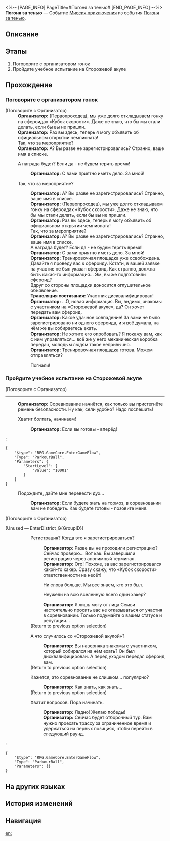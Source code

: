 <%-- [PAGE_INFO]
PageTitle=#Погоня за тенью#
[END_PAGE_INFO] --%>
{{Дополнить|Диалоги.}}
{{Миссия Инфобокс
|id              = 8033201
|Название        = 
|Изображение     = Миссия Погоня за тенью.png
|Тип             = Миссия приключения
|Событие         = Погоня за тенью
|Глава           = 
|Условия         = Завершена [[Миссия Освоения]] «[[Фаворит]]»
|Персонажи       = Организатор; Первопроходец; Трансляция состязания
|СтартЛокация    = [[Пенакония]] — [[Отборочная площадка выжженных песков от Услады™]]
|Мир             = Пенакония
|Предыдущая      = 
|Следующая       = ???
|Награды         = Путеводитель путешественника*2; Очищенный эфир*2; Кредиты*20 000
}}
'''Погоня за тенью''' — Событие [[Миссия приключения]] из события [[Погоня за тенью]].

==Описание==
{{Описание|<!--официальное описание из Перекрёстка судеб-->}}

==Этапы==
# Поговорите с организатором гонок
# Пройдите учебное испытание на Сторожевой акуле

==Прохождение==
{{Дополнить}}
===Поговорите с организатором гонок===
{{Описание миссии|тип=Миссия приключения|локация=Отборочная площадка выжженных песков от Услады™|Скоро начнутся гонки на сфероидах, организованные Семьёй и КММ. Подождите-ка... Вы не помните, что подавали заявку, так откуда у вас взялось право на участие? Впрочем, неважно. Стоит узнать, что происходит.}}
{{Диалог Начало}}

;(Поговорите с Организатор)
:'''Организатор:''' {{MC|ж=Госпожа|м=Господин}} (Первопроходец), мы уже долго откладываем гонку на сфероидах «Кубок скорости». Даже не знаю, что бы мы стали делать, если бы вы не пришли.
:'''Организатор:''' Раз вы здесь, теперь я могу объявить об официальном открытии чемпионата!
:Так, что за мероприятие?
:'''Организатор:''' А? Вы разве не зарегистрировались? Странно, ваше имя в списке.
:{{Диалог|Журнал путешествий}} А награда будет? Если да - не будем терять время!
::'''Организатор:''' С вами приятно иметь дело. За мной!
::{{tx}}
:{{Диалог|Стрелка}} Так, что за мероприятие?
::'''Организатор:''' А? Вы разве не зарегистрировались? Странно, ваше имя в списке.
::{{tx}}
::{{tx}}
::{{tx}}
::'''Организатор:''' {{MC|ж=Госпожа|м=Господин}} (Первопроходец), мы уже долго откладываем гонку на сфероидах «Кубок скорости». Даже не знаю, что бы мы стали делать, если бы вы не пришли.
::'''Организатор:''' Раз вы здесь, теперь я могу объявить об официальном открытии чемпионата!
::Так, что за мероприятие?
::'''Организатор:''' А? Вы разве не зарегистрировались? Странно, ваше имя в списке.
::А награда будет? Если да - не будем терять время!
::'''Организатор:''' С вами приятно иметь дело. За мной!
::'''Организатор:''' Тренировочная площадка уже освобождена. Давайте я проведу вас к сфероиду. Кстати, в вашей заявке на участие не был указан сфероид. Как странно, должна быть какая-то информация... Эм, вы же подготовили сфероид?
::Вдруг со стороны площадки доносится оглушительное объявление.
::'''Трансляция состязания:''' Участник {{Цвет|Ключевой|nobold=1|«Сторожевая акула»}} дисквалифицирован!
::'''Организатор:''' ...О, новая информация. Вы, видимо, знакомы с участником на «Сторожевой акуле», да? Он хочет передать вам сфероид.
::'''Организатор:''' Какое удачное совпадение! За вами не было зарегистрировано ни одного сфероида, и я всё думала, на чём же вы собираетесь ехать.
::'''Организатор:''' Не хотите его опробовать? Я покажу вам, как с ним управляться... всё же у него механическая коробка передач, молодым людям такое непривычно.
::'''Организатор:''' Тренировочная площадка готова. Можем отправляться?
::{{Диалог|Стрелка}} Погнали!

{{Диалог Конец}}

===Пройдите учебное испытание на Сторожевой акуле===
{{Описание миссии|тип=Миссия приключения|локация=Отборочная площадка выжженных песков от Услады™|Довольно неожиданно, но Бутхилл оказался хорошим малым и доверил вам свой сфероид. Раз уж вы здесь, стоит попробовать потренироваться. Кто знает, а вдруг из вас выйдет {{MC|м=настоящий гонщик|ж=настоящая гонщица}}!}}
{{Диалог Начало}}

;(Поговорите с Организатор)
----
:'''Организатор:''' Соревнование начнётся, как только вы пристегнёте ремень безопасности. Ну как, сели удобно? Надо поспешить!
:{{Диалог|Журнал путешествий}} Хватит болтать, начинаем!
::'''Организатор:''' Если вы готовы - вперёд!
:<pre>{
	"$type": "RPG.GameCore.EnterGameFlow",
	"Type": "ParkourBall",
	"Parameters": {
		"StartLevel": {
			"Value": "10001"
		}
	}
}</pre>
:{{Диалог|Выход}} Подождите, дайте мне перевести дух...
::'''Организатор:''' Если будете жать на тормоз, в соревновании вам не победить. Как будете готовы - позовите меня.

;(Поговорите с Организатор)


;(Unused &mdash; EnterDistrict_G{GroupID})
:{{tx}}
::{{Диалог|Разговор}} Регистрация? Когда это я {{MC|ж=успела|м=успел}} зарегистрироваться?
:::'''Организатор:''' Разве вы не проходили регистрацию? Сейчас проверю... Вот как. Вы завершили регистрацию через анонимный терминал.
:::'''Организатор:''' Ого! Похоже, за вас зарегистрировался какой-то хакер. Сразу скажу, что «Кубок скорости» ответственности не несёт!
:::{{Диалог|Стрелка}} Ни слова больше. Мы все знаем, кто это был.
:::{{Диалог|Стрелка}} Неужели на всю вселенную всего один хакер?
:::'''Организатор:''' Я лишь могу от лица Семьи настоятельно просить вас не отказываться от участия в соревновании. Только подумайте о вашем статусе и репутации...
:::{{tx}}
::;(Return to previous option selection)
::{{Диалог|Разговор}} А что случилось со «Сторожевой акулой»?
:::'''Организатор:''' Вы наверняка знакомы с участником, который собирался на нём ехать? Он был дисквалифицирован. А перед уходом передал сфероид вам.
:::{{tx}}
::;(Return to previous option selection)
::{{Диалог|Разговор}} Кажется, это соревнование не слишком... популярно?
:::'''Организатор:''' Как знать, как знать...
:::{{tx}}
::;(Return to previous option selection)
::{{Диалог|Стрелка}} Хватит вопросов. Пора начинать.
:::'''Организатор:''' Ладно! Желаю победы!
:::'''Организатор:''' Сейчас будет отборочный тур. Вам нужно проехать трассу за ограниченное время и удержаться на первых позициях, чтобы перейти в следующий раунд.
:::{{tx}}
:<pre>{
	"$type": "RPG.GameCore.EnterGameFlow",
	"Type": "ParkourBall",
	"Parameters": {}
}</pre>
{{Диалог Конец}}

==На других языках==
{{На других языках
|en   = Trace 'n' Drift
|zhs  = 极速追影
|zht  = 極速追影
|ja   = シャドウチェイサー
|ko   = 트레이스 앤 드리프트
|es   = Rápido y asombroso
|fr   = Formule S
|ru   = Погоня за тенью
|th   = แรงแซงทะลุเงา
|vi   = Thần Tốc Truy Ảnh
|de   = Spur & Drift
|id   = Perburuan Bayangan Cepat
|pt   = Rápido e Assombroso
}}

==История изменений==
{{История изменений|3.5}}

==Навигация==
{{Миссия приключения Навбокс|Глава }}

[[en:]]
